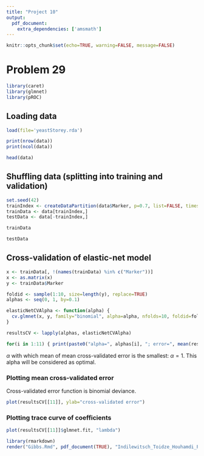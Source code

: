 ```yaml
---
title: "Project 10"
output:
  pdf_document: 
    extra_dependencies: ['amsmath']
---
```


```r
knitr::opts_chunk$set(echo=TRUE, warning=FALSE, message=FALSE)
```

# Problem 29

```r
library(caret)
library(glmnet)
library(pROC)
```

## Loading data

```r
load(file='yeastStorey.rda')
```

```r
print(nrow(data))
print(ncol(data))
```

```r
head(data)
```

## Shuffling data (splitting into training and validation)

```r
set.seed(42)
trainIndex <- createDataPartition(data$Marker, p=0.7, list=FALSE, times=1)
trainData <- data[trainIndex,]
testData <- data[-trainIndex,]
```

```r
trainData
```

```r
testData
```

## Cross-validation of elastic-net model

```r
x <- trainData[, !(names(trainData) %in% c("Marker"))]
x <- as.matrix(x)
y <- trainData$Marker
```

```r
foldid <- sample(1:10, size=length(y), replace=TRUE)
alphas <- seq(0, 1, by=0.1)

elasticNetCVAlpha <- function(alpha) {
  cv.glmnet(x, y, family="binomial", alpha=alpha, nfolds=10, foldid=foldid)
}

resultsCV <- lapply(alphas, elasticNetCVAlpha)
```

```r
for(i in 1:11) { print(paste0("alpha=", alphas[i], "; error=", mean(resultsCV[[i]]$cvm))) }
```
$\alpha$ with which mean of mean cross-validated error is the smallest: $\alpha=1$.
This alpha will be considered as optimal.

### Plotting mean cross-validated error

Cross-validated error function is binomial deviance.

```r
plot(resultsCV[[11]], ylab="cross-validated error")
```

### Plotting trace curve of coefficients

```r
plot(resultsCV[[11]]$glmnet.fit, "lambda")
```

```r
library(rmarkdown)
render("Gibbs.Rmd", pdf_document(TRUE), "Indilewitsch_Toidze_Houhamdi_Pudziuvelyte_Project6.pdf")
```
